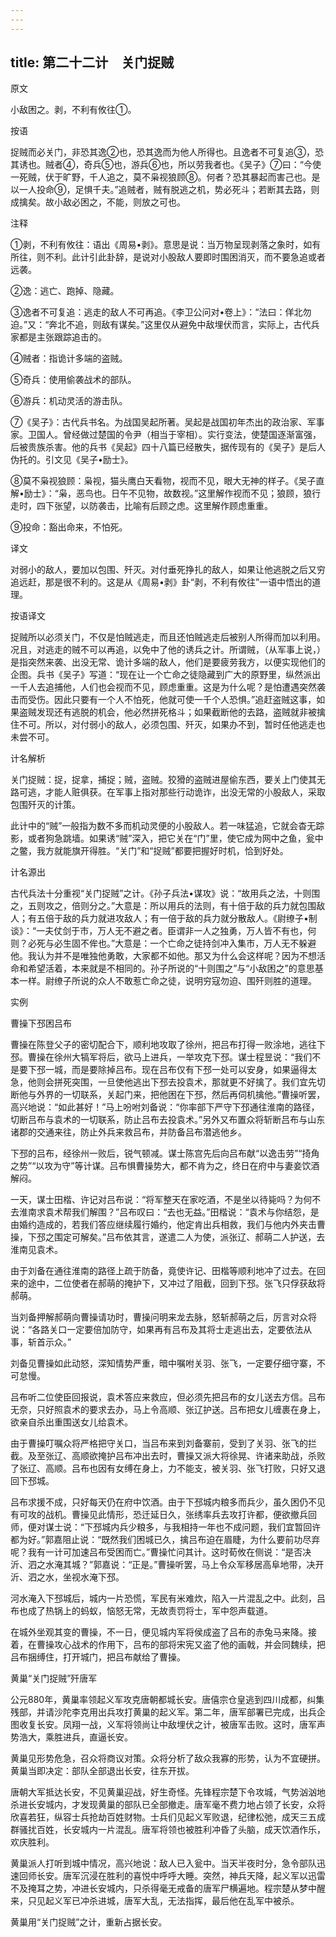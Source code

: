 ```yaml
---
---
---
```

title: 第二十二计　关门捉贼
---




原文

小敌困之。剥，不利有攸往①。

按语

捉贼而必关门，非恐其逸②也，恐其逸而为他人所得也。且逸者不可复追③，恐其诱也。贼者④，奇兵⑤也，游兵⑥也，所以劳我者也。《吴子》⑦曰：“今使一死贼，伏于旷野，千人追之，莫不枭视狼顾⑧。何者？恐其暴起而害己也。是以一人投命⑨，足惧千夫。”追贼者，贼有脱逃之机，势必死斗；若断其去路，则成擒矣。故小敌必困之，不能，则放之可也。

注释

①剥，不利有攸往：语出《周易•剥》。意思是说：当万物呈现剥落之象时，如有所往，则不利。此计引此卦辞，是说对小股敌人要即时围困消灭，而不要急追或者远袭。

②逸：逃亡、跑掉、隐藏。

③逸者不可复追：逃走的敌人不可再追。《李卫公问对•卷上》：“法曰：佯北勿迫。”又：“奔北不追，则敌有谋矣。”这里仅从避免中敌埋伏而言，实际上，古代兵家都是主张跟踪追击的。

④贼者：指诡计多端的盗贼。

⑤奇兵：使用偷袭战术的部队。

⑥游兵：机动灵活的游击队。

⑦《吴子》：古代兵书名。为战国吴起所著。吴起是战国初年杰出的政治家、军事家。卫国人。曾经做过楚国的令尹（相当于宰相）。实行变法，使楚国逐渐富强，后被贵族杀害。他的兵书《吴起》四十八篇已经散失，据传现有的《吴子》是后人伪托的。引文见《吴子•励士》。

⑧莫不枭视狼顾：枭视，猫头鹰白天看物，视而不见，眼大无神的样子。《吴子直解•励士》：“枭，恶鸟也。日午不见物，故数视。”这里解作视而不见；狼顾，狼行走时，四下张望，以防袭击，比喻有后顾之虑。这里解作顾虑重重。

⑨投命：豁出命来，不怕死。

译文

对弱小的敌人，要加以包围、歼灭。对付垂死挣扎的敌人，如果让他逃脱之后又穷追远赶，那是很不利的。这是从《周易•剥》卦“剥，不利有攸往”一语中悟出的道理。

按语译文

捉贼所以必须关门，不仅是怕贼逃走，而且还怕贼逃走后被别人所得而加以利用。况且，对逃走的贼不可以再追，以免中了他的诱兵之计。所谓贼，（从军事上说，）是指突然来袭、出没无常、诡计多端的敌人，他们是要疲劳我方，以便实现他们的企图。兵书《吴子》写道：“现在让一个亡命之徒隐藏到广大的原野里，纵然派出一千人去追捕他，人们也会视而不见，顾虑重重。这是为什么呢？是怕遭遇突然袭击而受伤。因此只要有一个人不怕死，他就可使一千个人恐惧。”追赶盗贼这事，如果盗贼发现还有逃脱的机会，他必然拼死格斗；如果截断他的去路，盗贼就非被擒住不可。所以，对付弱小的敌人，必须包围、歼灭，如果办不到，暂时任他逃走也未尝不可。

计名解析

关门捉贼：捉，捉拿，捕捉；贼，盗贼。狡猾的盗贼进屋偷东西，要关上门使其无路可逃，才能人赃俱获。在军事上指对那些行动诡诈，出没无常的小股敌人，采取包围歼灭的计策。

此计中的“贼”一般指为数不多而机动灵便的小股敌人。若一味猛追，它就会杳无踪影，或者狗急跳墙。如果诱“贼”深入，把它关在“门”里，使它成为网中之鱼，瓮中之鳖，我方就能旗开得胜。“关门”和“捉贼”都要把握好时机，恰到好处。

计名源出

古代兵法十分重视“关门捉贼”之计。《孙子兵法•谋攻》说：“故用兵之法，十则围之，五则攻之，倍则分之。”大意是：所以用兵的法则，有十倍于敌的兵力就包围敌人；有五倍于敌的兵力就进攻敌人；有一倍于敌的兵力就分散敌人。《尉缭子•制谈》：“一夫仗剑于市，万人无不避之者。臣谓非一人之独勇，万人皆不有也，何则？必死与必生固不侔也。”大意是：一个亡命之徒持剑冲入集市，万人无不躲避他。我认为并不是唯独他勇敢，大家都不如他。那又为什么会这样呢？因为不想活命和希望活着，本来就是不相同的。孙子所说的“十则围之”与“小敌困之”的意思基本一样。尉缭子所说的众人不敢惹亡命之徒，说明穷寇勿迫、围歼则胜的道理。

实例

曹操下邳困吕布

曹操在陈登父子的密切配合下，顺利地攻取了徐州，把吕布打得一败涂地，逃往下邳。曹操在徐州大犒军将后，欲马上进兵，一举攻克下邳。谋士程昱说：“我们不是要下邳一城，而是要除掉吕布。现在吕布仅有下邳一处可以安身，如果逼得太急，他则会拼死突围，一旦使他逃出下邳去投袁术，那就更不好擒了。我们宜先切断他与外界的一切联系，关起门来，把他困在下邳，然后再伺机擒他。”曹操听罢，高兴地说：“如此甚好！”马上吩咐刘备说：“你率部下严守下邳通往淮南的路径，切断吕布与袁术的一切联系，防止吕布去投袁术。”另外又布置众将斩断吕布与山东诸郡的交通来往，防止外兵来救吕布，并防备吕布潜逃他乡。

下邳的吕布，经徐州一败后，锐气顿减。谋士陈宫先后向吕布献“以逸击劳”“掎角之势”“以攻为守”等计谋。吕布惧曹操势大，都不肯为之，终日在府中与妻妾饮酒解闷。

一天，谋士田楷、许记对吕布说：“将军整天在家吃酒，不是坐以待毙吗？为何不去淮南求袁术帮我们解围？”吕布叹曰：“去也无益。”田楷说：“袁术与你结怨，是由婚约造成的，若我们答应继续履行婚约，他定肯出兵相救，我们与他内外夹击曹操，下邳之围定可解矣。”吕布依其言，遂遣二人为使，派张辽、郝萌二人护送，去淮南见袁术。

由于刘备在通往淮南的路径上疏于防备，竟使许记、田楷等顺利地冲了过去。在回来的途中，二位使者在郝萌的掩护下，又冲过了阻截，回到下邳。张飞只俘获敌将郝萌。

当刘备押解郝萌向曹操请功时，曹操问明来龙去脉，怒斩郝萌之后，厉言对众将说：“各路关口一定要倍加防守，如果再有吕布及其将士走逃出去，定要依法从事，斩首示众。”

刘备见曹操如此动怒，深知情势严重，暗中嘱咐关羽、张飞，一定要仔细守寨，不可怠慢。

吕布听二位使臣回报说，袁术答应来救应，但必须先把吕布的女儿送去方信。吕布无奈，只好照袁术的要求去办，马上令高顺、张辽护送。吕布把女儿缠裹在身上，欲亲自杀出重围送女儿给袁术。

由于曹操叮嘱众将严格把守关口，当吕布来到刘备寨前，受到了关羽、张飞的拦截。及至张辽、高顺欲掩护吕布冲出去时，曹操又派大将徐晃、许诸来助战，杀败了张辽、高顺。吕布也因有女缚在身上，力不能支，被关羽、张飞打败，只好又退回下邳城。

吕布求援不成，只好每天仍在府中饮酒。由于下邳城内粮多而兵少，虽久困仍不见有可攻的战机。曹操见此情形，恐迁延日久，张绣率兵去攻打许都，便欲撤兵回师，便对谋士说：“下邳城内兵少粮多，与我相持一年也不成问题，我们宜暂回许都为好。”郭嘉阻止说：“既然我们困城已久，擒吕布迫在眉睫，为什么要前功尽弃呢？我有一计可加速吕布受困而亡。”曹操忙问其计。这时荀攸在侧说：“是否决沂、泗之水淹其城？”郭嘉说：“正是。”曹操听罢，马上令众军移居高阜地带，决开沂、泗之水，坐视水淹下邳。

河水淹入下邳城后，城内一片恐慌，军民有米难炊，陷入一片混乱之中。此刻，吕布也成了热锅上的蚂蚁，恼怒无常，无故责罚将士，军中怨声载道。

在城外坐观其变的曹操，不一日，便见城内军将侯成盗了吕布的赤兔马来降。接着，在曹操攻心战术的作用下，吕布的部将宋宪又盗了他的画戟，并会同魏续，把吕布捆缚住，打开城门，把吕布献给了曹操。

黄巢“关门捉贼”歼唐军

公元880年，黄巢率领起义军攻克唐朝都城长安。唐僖宗仓皇逃到四川成都，纠集残部，并请沙陀李克用出兵攻打黄巢的起义军。第二年，唐军部署已完成，出兵企图收复长安。凤翔一战，义军将领尚让中敌埋伏之计，被唐军击败。这时，唐军声势浩大，乘胜进兵，直逼长安。

黄巢见形势危急，召众将商议对策。众将分析了敌众我寡的形势，认为不宜硬拼。黄巢当即决定：部队全部退出长安，往东开拔。

唐朝大军抵达长安，不见黄巢迎战，好生奇怪。先锋程宗楚下令攻城，气势汹汹地杀进长安城内，才发现黄巢的部队已全部撤走。唐军毫不费力地占领了长安，众将欣喜若狂，纵容士兵抢劫百姓财物。士兵们见起义军败退，纪律松弛，成天三五成群骚扰百姓，长安城内一片混乱。唐军将领也被胜利冲昏了头脑，成天饮酒作乐，欢庆胜利。

黄巢派人打听到城中情况，高兴地说：敌人已入瓮中。当天半夜时分，急令部队迅速回师长安。唐军沉浸在胜利的喜悦中呼呼大睡。突然，神兵天降，起义军以迅雷不及掩耳之势，冲进长安城内，只杀得毫无戒备的唐军尸横遍地。程宗楚从梦中醒来，只见起义军已冲杀进城，唐军大乱，无法指挥，最后他在乱军中被杀。

黄巢用“关门捉贼”之计，重新占据长安。